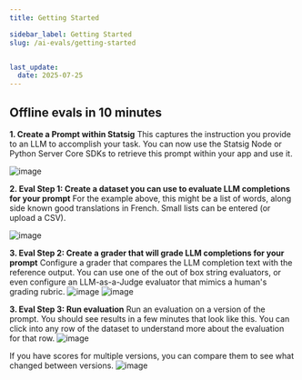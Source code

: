```yaml
---
title: Getting Started

sidebar_label: Getting Started
slug: /ai-evals/getting-started


last_update:
  date: 2025-07-25
---
```



## Offline evals in 10 minutes
**1. Create a Prompt within Statsig**
This captures the instruction you provide to an LLM to accomplish your task. You can now use the Statsig Node or Python Server Core SDKs to retrieve this prompt within your app and use it. 


<img alt="image" src="https://github.com/user-attachments/assets/57cd34e0-f6aa-4a90-886d-20db6e43c3f7" />


**2. Eval Step 1: Create a dataset you can use to evaluate LLM completions for your prompt**
For the example above, this might be a list of words, along side known good translations in French. Small lists can be entered (or upload a CSV).

<img alt="image" src="https://github.com/user-attachments/assets/a46ad9c6-ed28-4587-89af-3eda91a1f256" />


**3. Eval Step 2: Create a grader that will grade LLM completions for your prompt**
Configure a grader that compares the LLM completion text with the reference output. You can use one of the out of box string evaluators, or even configure an LLM-as-a-Judge evaluator that mimics a human's grading rubric.
<img alt="image" src="https://github.com/user-attachments/assets/8936a77d-885b-4fd6-bcab-d141bd397ec7" />
<img alt="image" src="https://github.com/user-attachments/assets/ce3f0951-2313-47a4-ba77-65c7fb877fc4" />

**3. Eval Step 3: Run evaluation**
Run an evaluation on a version of the prompt. You should see results in a few minutes that look like this. You can click into any row of the dataset to understand more about the evaluation for that row.
<img alt="image" src="https://github.com/user-attachments/assets/58a3c2e5-5058-4127-a63d-02e53c132386" />

If you have scores for multiple versions, you can compare them to see what changed between versions.
<img alt="image" src="https://github.com/user-attachments/assets/934ed052-5578-406a-ba47-6fe55224ba0d" />
